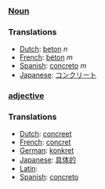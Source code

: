===[[Noun]]===

===Translations===
*[[Dutch]]: [[beton]] ''n''
*[[French]]: [[béton]] ''m''
*[[Spanish]]: [[concreto]] ''m''
*[[Japanese]]: [[コンクリート]]

===[[adjective]]===

===Translations===
*[[Dutch]]: [[concreet]]
*[[French]]: [[concret]]
*[[German]]: [[konkret]]
*[[Japanese]]: [[具体的]]
*[[Latin]]: [[]]
*[[Spanish]]: [[concreto]]